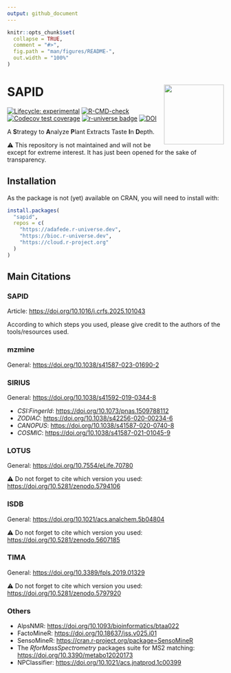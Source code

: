 ```yaml
---
output: github_document
---
```


<!-- README.md is generated from README.qmd. Please edit that file -->

```r
knitr::opts_chunk$set(
  collapse = TRUE,
  comment = "#>",
  fig.path = "man/figures/README-",
  out.width = "100%"
)
```

# SAPID <img src='https://raw.githubusercontent.com/adafede/sapid/main/man/figures/logo.svg' align="right" height="139" />

<!-- badges: start -->
[![Lifecycle: experimental](https://img.shields.io/badge/lifecycle-experimental-orange.svg)](https://lifecycle.r-lib.org/articles/stages.html#experimental)
[![R-CMD-check](https://github.com/adafede/sapid/actions/workflows/R-CMD-check/badge.svg)](https://github.com/adafede/sapid/actions/workflows/R-CMD-check)
[![Codecov test coverage](https://codecov.io/gh/adafede/sapid/graph/badge.svg)](https://app.codecov.io/gh/adafede/sapid)
[![r-universe badge](https://adafede.r-universe.dev/sapid/badges/version?&color=green&style=flat)](https://adafede.r-universe.dev/sapid)
[![DOI](https://zenodo.org/badge/DOI/10.5281/zenodo.14616395.svg)](https://doi.org/10.5281/zenodo.14616395)
<!-- badges: end -->

A **S**trategy to **A**nalyze **P**lant Extracts Taste **I**n **D**epth.

⚠️ This repository is not maintained and will not be except for extreme interest.
It has just been opened for the sake of transparency.

## Installation

As the package is not (yet) available on CRAN, you will need to install with:

``` r
install.packages(
  "sapid",
  repos = c(
    "https://adafede.r-universe.dev",
    "https://bioc.r-universe.dev",
    "https://cloud.r-project.org"
  )
)
```

## Main Citations

### SAPID

Article: <https://doi.org/10.1016/j.crfs.2025.101043>

According to which steps you used, please give credit to the authors of the tools/resources used.

### mzmine

General: <https://doi.org/10.1038/s41587-023-01690-2>

### SIRIUS

General: <https://doi.org/10.1038/s41592-019-0344-8>

- *CSI:FingerId*: <https://doi.org/10.1073/pnas.1509788112>
- *ZODIAC*: <https://doi.org/10.1038/s42256-020-00234-6>
- *CANOPUS*: <https://doi.org/10.1038/s41587-020-0740-8>
- *COSMIC*: <https://doi.org/10.1038/s41587-021-01045-9>

### LOTUS

General: <https://doi.org/10.7554/eLife.70780>

⚠️ Do not forget to cite which version you used: <https://doi.org/10.5281/zenodo.5794106>

### ISDB

General: <https://doi.org/10.1021/acs.analchem.5b04804>

⚠️ Do not forget to cite which version you used: <https://doi.org/10.5281/zenodo.5607185>

### TIMA

General: <https://doi.org/10.3389/fpls.2019.01329>

⚠️ Do not forget to cite which version you used: <https://doi.org/10.5281/zenodo.5797920>

### Others

- AlpsNMR: <https://doi.org/10.1093/bioinformatics/btaa022>
- FactoMineR: <https://doi.org/10.18637/jss.v025.i01>
- SensoMineR: <https://cran.r-project.org/package=SensoMineR>
- The *RforMassSpectrometry* packages suite for MS2 matching: <https://doi.org/10.3390/metabo12020173>
- NPClassifier: <https://doi.org/10.1021/acs.jnatprod.1c00399>
